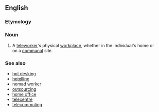 ==English==

===Etymology===
{{prefix|tele|cottage}}

===Noun===
{{en-noun}}

# A [[teleworker]]'s physical [[workplace]], whether in the individual's home or on a [[communal]] site.

===See also===
* [[hot desking]]
* [[hotelling]]
* [[nomad worker]]
* [[outsourcing]]
* [[home office]]
* [[telecentre]]
* [[telecommuting]]
